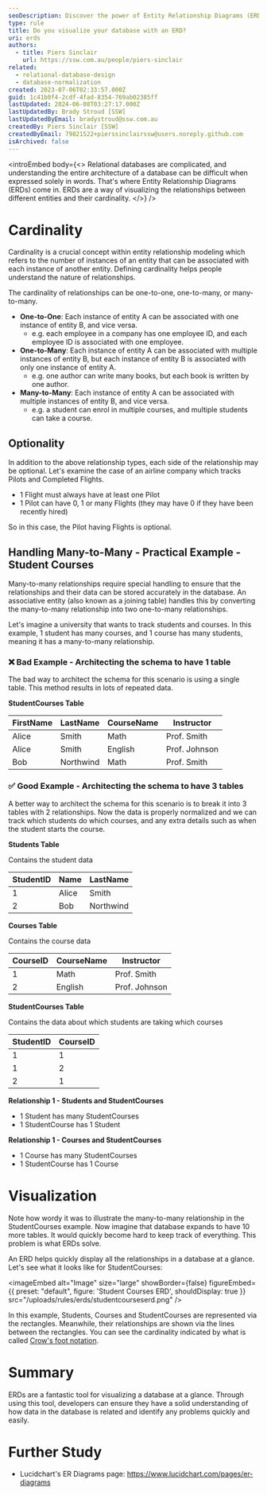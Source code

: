 ```yaml
---
seoDescription: Discover the power of Entity Relationship Diagrams (ERDs) in visualizing your database architecture. Learn how to define cardinality, optionality, and many-to-many relationships for a deeper understanding of your data's structure.
type: rule
title: Do you visualize your database with an ERD?
uri: erds
authors:
  - title: Piers Sinclair
    url: https://ssw.com.au/people/piers-sinclair
related:
  - relational-database-design
  - database-normalization
created: 2023-07-06T02:33:57.000Z
guid: 1c41b0f4-2cdf-4fad-8354-769ab02385ff
lastUpdated: 2024-06-08T03:27:17.000Z
lastUpdatedBy: Brady Stroud [SSW]
lastUpdatedByEmail: bradystroud@ssw.com.au
createdBy: Piers Sinclair [SSW]
createdByEmail: 79821522+pierssinclairssw@users.noreply.github.com
isArchived: false
---
```


<introEmbed
  body={<>
Relational databases are complicated, and understanding the entire architecture of a database can be difficult when expressed solely in words. That's where Entity Relationship Diagrams (ERDs) come in. ERDs are a way of visualizing the relationships between different entities and their cardinality.
  </>}
/>
<youtubeEmbed url="https://www.youtube.com/watch?v=6uwuNRUUimY" description="Video: ERDs explained" />

# Cardinality

Cardinality is a crucial concept within entity relationship modeling which refers to the number of instances of an entity that can be associated with each instance of another entity. Defining cardinality helps people understand the nature of relationships.

The cardinality of relationships can be one-to-one, one-to-many, or many-to-many.

- **One-to-One**: Each instance of entity A can be associated with one instance of entity B, and vice versa.
  - e.g. each employee in a company has one employee ID, and each employee ID is associated with one employee.
- **One-to-Many**: Each instance of entity A can be associated with multiple instances of entity B, but each instance of entity B is associated with only one instance of entity A.
  - e.g. one author can write many books, but each book is written by one author.
- **Many-to-Many**: Each instance of entity A can be associated with multiple instances of entity B, and vice versa.
  - e.g. a student can enrol in multiple courses, and multiple students can take a course.

## Optionality

In addition to the above relationship types, each side of the relationship may be optional. Let's examine the case of an airline company which tracks Pilots and Completed Flights.

- 1 Flight must always have at least one Pilot
- 1 Pilot can have 0, 1 or many Flights (they may have 0 if they have been recently hired)

So in this case, the Pilot having Flights is optional.

## Handling Many-to-Many - Practical Example - Student Courses

Many-to-many relationships require special handling to ensure that the relationships and their data can be stored accurately in the database. An associative entity (also known as a joining table) handles this by converting the many-to-many relationship into two one-to-many relationships.

Let's imagine a university that wants to track students and courses. In this example, 1 student has many courses, and 1 course has many students, meaning it has a many-to-many relationship.

### ❌ Bad Example - Architecting the schema to have 1 table

The bad way to architect the schema for this scenario is using a single table. This method results in lots of repeated data.

**StudentCourses Table**

| FirstName | LastName  | CourseName | Instructor    |
| --------- | --------- | ---------- | ------------- |
| Alice     | Smith     | Math       | Prof. Smith   |
| Alice     | Smith     | English    | Prof. Johnson |
| Bob       | Northwind | Math       | Prof. Smith   |

### ✅ Good Example - Architecting the schema to have 3 tables

A better way to architect the schema for this scenario is to break it into 3 tables with 2 relationships. Now the data is properly normalized and we can track which students do which courses, and any extra details such as when the student starts the course.

**Students Table**

Contains the student data

| StudentID | Name  | LastName  |
| --------- | ----- | --------- |
| 1         | Alice | Smith     |
| 2         | Bob   | Northwind |

**Courses Table**

Contains the course data

| CourseID | CourseName | Instructor    |
| -------- | ---------- | ------------- |
| 1        | Math       | Prof. Smith   |
| 2        | English    | Prof. Johnson |

**StudentCourses Table**

Contains the data about which students are taking which courses

| StudentID | CourseID |
| --------- | -------- |
| 1         | 1        |
| 1         | 2        |
| 2         | 1        |

**Relationship 1 - Students and StudentCourses**

- 1 Student has many StudentCourses
- 1 StudentCourse has 1 Student

**Relationship 1 - Courses and StudentCourses**

- 1 Course has many StudentCourses
- 1 StudentCourse has 1 Course

# Visualization

Note how wordy it was to illustrate the many-to-many relationship in the StudentCourses example. Now imagine that database expands to have 10 more tables. It would quickly become hard to keep track of everything. This problem is what ERDs solve.

An ERD helps quickly display all the relationships in a database at a glance. Let's see what it looks like for StudentCourses:


<imageEmbed
  alt="Image"
  size="large"
  showBorder={false}
  figureEmbed={{
    preset: "default",
    figure: 'Student Courses ERD',
    shouldDisplay: true
  }}
  src="/uploads/rules/erds/studentcourseserd.png"
/>

In this example, Students, Courses and StudentCourses are represented via the rectangles. Meanwhile, their relationships are shown via the lines between the rectangles. You can see the cardinality indicated by what is called [Crow's foot notation](https://en.wikipedia.org/wiki/Entity%E2%80%93relationship_model#Crow's_foot_notation).

# Summary

ERDs are a fantastic tool for visualizing a database at a glance. Through using this tool, developers can ensure they have a solid understanding of how data in the database is related and identify any problems quickly and easily.

# Further Study

- Lucidchart's ER Diagrams page: https://www.lucidchart.com/pages/er-diagrams

